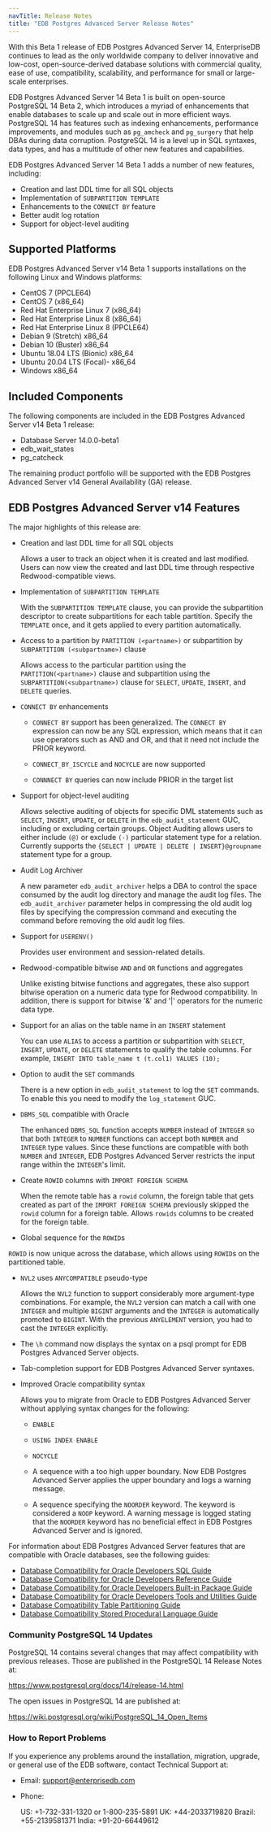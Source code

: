 ```yaml
---
navTitle: Release Notes
title: "EDB Postgres Advanced Server Release Notes"
---
```


With this Beta 1 release of EDB Postgres Advanced Server 14, EnterpriseDB continues to lead as the only worldwide company to deliver innovative and low-cost, open-source-derived database solutions with commercial quality, ease of use, compatibility, scalability, and performance for small or large-scale enterprises.

EDB Postgres Advanced Server 14 Beta 1 is built on open-source PostgreSQL 14 Beta 2, which introduces a myriad of enhancements that enable databases to scale up and scale out in more efficient ways. PostgreSQL 14 has features such as indexing enhancements, performance improvements, and modules such as `pg_amcheck` and `pg_surgery` that help DBAs during data corruption. PostgreSQL 14 is a level up in SQL syntaxes, data types, and has a multitude of other new features and capabilities.

EDB Postgres Advanced Server 14 Beta 1 adds a number of new features, including:

-   Creation and last DDL time for all SQL objects
-   Implementation of `SUBPARTITION TEMPLATE`
-   Enhancements to the `CONNECT BY` feature
-   Better audit log rotation
-   Support for object-level auditing

## Supported Platforms

EDB Postgres Advanced Server v14 Beta 1 supports installations on the following Linux and Windows platforms:

-  CentOS 7 (PPCLE64)
-  CentOS 7 (x86_64)
-  Red Hat Enterprise Linux 7 (x86_64)
-  Red Hat Enterprise Linux 8 (x86_64)
-  Red Hat Enterprise Linux 8 (PPCLE64) 
-  Debian 9 (Stretch) x86_64
-  Debian 10 (Buster) x86_64
-  Ubuntu 18.04 LTS (Bionic) x86_64 
-  Ubuntu 20.04 LTS (Focal)- x86_64
-  Windows x86_64

## Included Components 

The following components are included in the EDB Postgres Advanced Server v14 Beta 1 release:

-   Database Server 14.0.0-beta1 
-   edb_wait_states
-   pg_catcheck

The remaining product portfolio will be supported with the EDB Postgres Advanced Server v14 General Availability (GA) release.

## EDB Postgres Advanced Server v14 Features

The major highlights of this release are:

-   Creation and last DDL time for all SQL objects
    
    Allows a user to track an object when it is created and last modified. Users can now view the created and last DDL time through respective Redwood-compatible views.



-  Implementation of `SUBPARTITION TEMPLATE`

   With the `SUBPARTITION TEMPLATE` clause, you can provide the subpartition descriptor to create subpartitions for each table partition. Specify the `TEMPLATE` once, and it gets applied to every partition automatically.
-  Access to a partition by `PARTITION (<partname>)` or subpartition by `SUBPARTITION (<subpartname>)` clause

   Allows access to the particular partition using the `PARTITION(<partname>)` clause and subpartition using the `SUBPARTITION(<subpartname>)` clause for `SELECT`, `UPDATE`, `INSERT`, and `DELETE` queries.

-  `CONNECT BY` enhancements 

   -   `CONNECT BY` support has been generalized. The `CONNECT BY` expression can now be any SQL expression, which means that it can use operators such as AND and OR, and that it need not include the PRIOR keyword.

   -  `CONNECT_BY_ISCYCLE` and `NOCYCLE` are now supported

   -  `CONNNECT BY` queries can now include PRIOR in the target list



-  Support for object-level auditing
  
   Allows selective auditing of objects for specific DML statements such as `SELECT`, `INSERT`, `UPDATE`, or `DELETE` in the `edb_audit_statement` GUC, including or excluding certain groups. Object Auditing allows users to either include `(@)` or exclude `(-)` particular statement type for a relation. Currently supports the `{SELECT | UPDATE | DELETE | INSERT}@groupname` statement type for a group.
-  Audit Log Archiver

   A new parameter `edb_audit_archiver` helps a DBA to control the space consumed by the audit log directory and manage the audit log files. The `edb_audit_archiver` parameter helps in compressing the old audit log files by specifying the compression command and executing the command before removing the old audit log files.
 
-  Support for `USERENV()`

   Provides user environment and session-related details.
 
-  Redwood-compatible bitwise `AND` and `OR` functions and aggregates
 
   Unlike existing bitwise functions and aggregates, these also support bitwise operation on a numeric data type for Redwood compatibility. In addition, there is support for bitwise '&' and '|' operators for the numeric data type.
-  Support for an alias on the table name in an `INSERT` statement

   You can use `ALIAS` to access a partition or subpartition with `SELECT`, `INSERT`, `UPDATE`, or `DELETE` statements to qualify the table columns. For example, `INSERT INTO table_name t (t.col1) VALUES (10);`
 
-  Option to audit the `SET` commands

   There is a new option in `edb_audit_statement` to log the `SET` commands. To enable this you need to modify the `log_statement` GUC.
 
-  `DBMS_SQL` compatible with Oracle

   The enhanced `DBMS_SQL` function accepts `NUMBER` instead of `INTEGER` so that both `INTEGER` to `NUMBER` functions can accept both `NUMBER` and `INTEGER` type values. Since these functions are compatible with both `NUMBER` and `INTEGER`, EDB Postgres Advanced Server restricts the input range within the `INTEGER`'s limit.
-  Create `ROWID` columns with `IMPORT FOREIGN SCHEMA`

   When the remote table has a `rowid` column, the foreign table that gets created as part of the `IMPORT FOREIGN SCHEMA` previously skipped the `rowid` column for a foreign table. Allows `rowids` columns to be created for the foreign table.
 
-  Global sequence for the `ROWID`s

  `ROWID` is now unique across the database, which allows using `ROWID`s on the partitioned table. 
 
-  `NVL2` uses `ANYCOMPATIBLE` pseudo-type

   Allows the `NVL2` function to support considerably more argument-type combinations. For example, the `NVL2` version can match a call with one `INTEGER` and multiple `BIGINT` arguments and the `INTEGER` is automatically promoted to `BIGINT`. With the previous `ANYELEMENT` version, you had to cast the `INTEGER` explicitly.

-   The `\h` command now displays the syntax on a psql prompt for EDB Postgres Advanced Server objects.
 
-   Tab-completion support for EDB Postgres Advanced Server syntaxes.
  
-  Improved Oracle compatibility syntax

   Allows you to migrate from Oracle to EDB Postgres Advanced Server without applying syntax changes for the following:

   - `ENABLE` 
 
   - `USING INDEX ENABLE` 

   - `NOCYCLE` 
 
   - A sequence with a too high upper boundary. Now EDB Postgres Advanced Server applies the upper boundary and logs a warning message.
 
   - A sequence specifying the `NOORDER` keyword. The keyword is considered a `NOOP` keyword. A warning message is logged stating that the `NOORDER` keyword has no beneficial effect in EDB Postgres Advanced Server and is ignored. 
 
  

For information about EDB Postgres Advanced Server features that are compatible with Oracle databases, see the following guides:

-   [Database Compatibility for Oracle Developers SQL Guide](../epas_compat_sql)
-   [Database Compatibility for Oracle Developers Reference Guide](../epas_compat_ora_dev_guide)
-   [Database Compatibility for Oracle Developers Built-in Package Guide](../epas_compat_bip_guide/)
-   [Database Compatibility for Oracle Developers Tools and Utilities Guide](../epas_compat_tools_guide)
-   [Database Compatibility Table Partitioning Guide](../epas_compat_table_partitioning)
-   [Database Compatibility Stored Procedural Language Guide](../epas_compat_spl)

### Community PostgreSQL 14 Updates

PostgreSQL 14 contains several changes that may affect compatibility with previous releases. Those are published in the PostgreSQL 14 Release Notes at:

<https://www.postgresql.org/docs/14/release-14.html> 

The open issues in PostgreSQL 14 are published at: 

<https://wiki.postgresql.org/wiki/PostgreSQL_14_Open_Items>

### How to Report Problems

If you experience any problems around the installation, migration, upgrade, or general use of the EDB software, contact Technical Support at:

-   Email: [support@enterprisedb.com](mailto:support@enterprisedb.com)

-   Phone:

    US: +1-732-331-1320 or 1-800-235-5891
    UK: +44-2033719820
    Brazil: +55-2139581371
    India: +91-20-66449612
